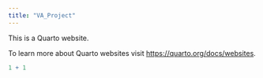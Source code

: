 ```yaml
---
title: "VA_Project"
---
```


This is a Quarto website.

To learn more about Quarto websites visit <https://quarto.org/docs/websites>.

```r
1 + 1
```
